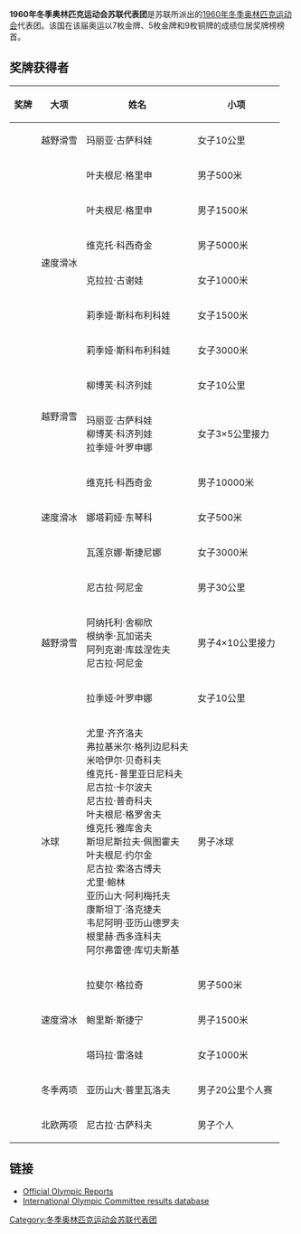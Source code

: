 {{Infobox Country Olympics
|NOC=URS
|games=1960年冬季
|competitors=62 (49 men, 13 women)
|flagbearer=尼古拉·索洛古博夫（冰球）
|sports=8
|gold=7
|silver=5
|bronze=9
|total=21
|rank=1
}}
'''1960年冬季奥林匹克运动会苏联代表团'''是苏联所派出的[[1960年冬季奥林匹克运动会|1960年冬季奥林匹克运动会]]代表团。该国在该届奥运以7枚金牌、5枚金牌和9枚铜牌的成绩位居奖牌榜榜首。

==奖牌获得者==
{| class="wikitable sortable" style="font-size:90%"
|-
!奖牌
!大项
!姓名
!小项
|-
| {{gold medal}} || 越野滑雪|| 玛丽亚·古萨科娃|| 女子10公里
|-
| {{gold medal}} || rowspan=6|速度滑冰|| 叶夫根尼·格里申|| 男子500米
|-
| {{gold medal}} || 叶夫根尼·格里申|| 男子1500米
|-
| {{gold medal}} || 维克托·科西奇金|| 男子5000米
|-
| {{gold medal}} || 克拉拉·古谢娃|| 女子1000米
|-
| {{gold medal}} || 莉季娅·斯科布利科娃|| 女子1500米
|-
| {{gold medal}} || 莉季娅·斯科布利科娃|| 女子3000米
|-
| {{silver medal}} || rowspan=2|越野滑雪|| 柳博芙·科济列娃|| 女子10公里
|-
| {{silver medal}} || 玛丽亚·古萨科娃<br />柳博芙·科济列娃<br />拉季娅·叶罗申娜|| 女子3×5公里接力
|-
| {{silver medal}} || rowspan=3|速度滑冰|| 维克托·科西奇金|| 男子10000米
|-
| {{silver medal}} || 娜塔莉娅·东琴科|| 女子500米
|-
| {{silver medal}} || 瓦莲京娜·斯捷尼娜|| 女子3000米
|-
| {{bronze medal}} || rowspan=3|越野滑雪|| 尼古拉·阿尼金|| 男子30公里
|-
| {{bronze medal}} || 阿纳托利·舍柳欣<br />根纳季·瓦加诺夫<br />阿列克谢·库兹涅佐夫<br />尼古拉·阿尼金|| 男子4×10公里接力
|-
| {{bronze medal}} || 拉季娅·叶罗申娜|| 女子10公里
|-
| {{bronze medal}} || 冰球|| 尤里·齐齐洛夫<br />弗拉基米尔·格列边尼科夫<br />米哈伊尔·贝奇科夫<br />维克托-普里亚日尼科夫<br />尼古拉·卡尔波夫<br />尼古拉·普奇科夫<br />叶夫根尼·格罗舍夫<br />维克托·雅库舍夫<br />斯坦尼斯拉夫·佩图霍夫<br />叶夫根尼·约尔金<br />尼古拉·索洛古博夫<br />尤里·鲍林<br />亚历山大·阿利梅托夫<br />康斯坦丁·洛克捷夫<br />韦尼阿明·亚历山德罗夫<br />根里赫·西多连科夫<br />阿尔弗雷德·库切夫斯基|| 男子冰球
|-
| {{bronze medal}} || rowspan=3|速度滑冰|| 拉斐尔·格拉奇|| 男子500米
|-
| {{bronze medal}} || 鲍里斯·斯捷宁|| 男子1500米
|-
| {{bronze medal}} || 塔玛拉·雷洛娃|| 女子1000米
|-
| {{bronze medal}} || 冬季两项|| 亚历山大·普里瓦洛夫|| 男子20公里个人赛
|-
| {{bronze medal}} || 北欧两项|| 尼古拉·古萨科夫|| 男子个人
|}
==链接==
{{reflist}}
*[https://www.webcitation.org/65yhnGxmi?url=http://www.aafla.org/5va/reports_frmst.htm Official Olympic Reports]
*[http://www.olympic.org/uk/athletes/results/search_r_uk.asp International Olympic Committee results database]{{Wayback|url=http://www.olympic.org/uk/athletes/results/search_r_uk.asp |date=20060720111556 }}

{{歷屆冬季奧運獎牌榜首國}}

[[Category:冬季奥林匹克运动会苏联代表团|Category:冬季奥林匹克运动会苏联代表团]]